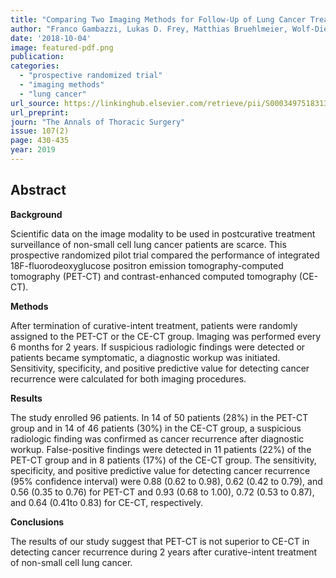 ```yaml
---
title: "Comparing Two Imaging Methods for Follow-Up of Lung Cancer Treatment: A Randomized Pilot Study"
author: "Franco Gambazzi, Lukas D. Frey, Matthias Bruehlmeier, Wolf-Dieter Janthur, Sereina M. Graber, Juerg Heuberger, Oliver S. Springer, Roland Zweifel, Bettina Boerner, Gabrielo M. Tini, Sarosh Irani"
date: '2018-10-04'
image: featured-pdf.png
publication: 
categories:
  - "prospective randomized trial"
  - "imaging methods"
  - "lung cancer" 
url_source: https://linkinghub.elsevier.com/retrieve/pii/S0003497518313584
url_preprint: 
journ: "The Annals of Thoracic Surgery"
issue: 107(2)
page: 430-435
year: 2019
---
```


## Abstract

**Background**

Scientific data on the image modality to be used in postcurative treatment surveillance of non-small cell lung cancer patients are scarce. This prospective randomized pilot trial compared the performance of integrated 18F-fluorodeoxyglucose positron emission tomography-computed tomography (PET-CT) and contrast-enhanced computed tomography (CE-CT).

**Methods**

After termination of curative-intent treatment, patients were randomly assigned to the PET-CT or the CE-CT group. Imaging was performed every 6 months for 2 years. If suspicious radiologic findings were detected or patients became symptomatic, a diagnostic workup was initiated. Sensitivity, specificity, and positive predictive value for detecting cancer recurrence were calculated for both imaging procedures.

**Results**

The study enrolled 96 patients. In 14 of 50 patients (28%) in the PET-CT group and in 14 of 46 patients (30%) in the CE-CT group, a suspicious radiologic finding was confirmed as cancer recurrence after diagnostic workup. False-positive findings were detected in 11 patients (22%) of the PET-CT group and in 8 patients (17%) of the CE-CT group. The sensitivity, specificity, and positive predictive value for detecting cancer recurrence (95% confidence interval) were 0.88 (0.62 to 0.98), 0.62 (0.42 to 0.79), and 0.56 (0.35 to 0.76) for PET-CT and 0.93 (0.68 to 1.00), 0.72 (0.53 to 0.87), and 0.64 (0.41to 0.83) for CE-CT, respectively.

**Conclusions**

The results of our study suggest that PET-CT is not superior to CE-CT in detecting cancer recurrence during 2 years after curative-intent treatment of non-small cell lung cancer.
